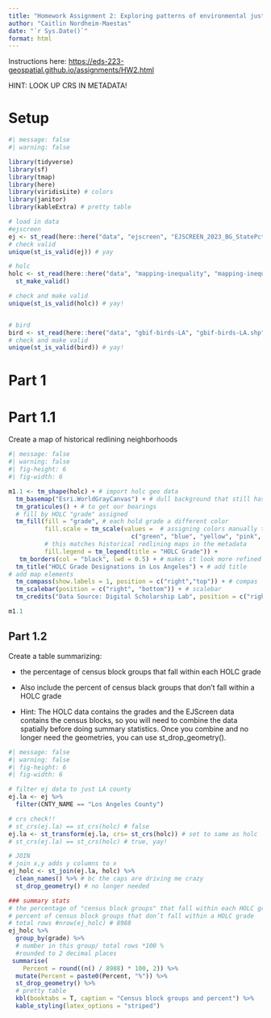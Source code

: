 ```yaml
---
title: "Homework Assignment 2: Exploring patterns of environmental justice"
author: "Caitlin Nordheim-Maestas"
date: "`r Sys.Date()`"
format: html
---
```


Instructions here: <https://eds-223-geospatial.github.io/assignments/HW2.html>

HINT: LOOK UP CRS IN METADATA!

# Setup

```r
#| message: false
#| warning: false

library(tidyverse)
library(sf)
library(tmap)
library(here)
library(viridisLite) # colors
library(janitor)
library(kableExtra) # pretty table

# load in data 
#ejscreen
ej <- st_read(here::here("data", "ejscreen", "EJSCREEN_2023_BG_StatePct_with_AS_CNMI_GU_VI.gdb"))
# check valid
unique(st_is_valid(ej)) # yay

# holc
holc <- st_read(here::here("data", "mapping-inequality", "mapping-inequality-los-angeles.json")) %>% 
  st_make_valid()

# check and make valid
unique(st_is_valid(holc)) # yay!


# bird
bird <- st_read(here::here("data", "gbif-birds-LA", "gbif-birds-LA.shp"))
# check and make valid
unique(st_is_valid(bird)) # yay!
```


# Part 1

# Part 1.1

Create a map of historical redlining neighborhoods

```r
#| message: false
#| warning: false
#| fig-height: 6
#| fig-width: 6

m1.1 <- tm_shape(holc) + # import holc geo data
  tm_basemap("Esri.WorldGrayCanvas") + # dull background that still has geo info
  tm_graticules() + # to get our bearings
  # fill by HOLC "grade" assigned
  tm_fill(fill = "grade", # each hold grade a different color
          fill.scale = tm_scale(values =  # assigning colors manually to match the historical figures
                                  c("green", "blue", "yellow", "pink", "black")),
          # this matches historical redlining maps in the metadata
          fill.legend = tm_legend(title = "HOLC Grade")) +
   tm_borders(col = "black", lwd = 0.5) + # makes it look more refined with borders
  tm_title("HOLC Grade Designations in Los Angeles") + # add title
# add map elements
  tm_compass(show.labels = 1, position = c("right","top")) + # compas
  tm_scalebar(position = c("right", "bottom")) + # scalebar
  tm_credits("Data Source: Digital Scholarship Lab", position = c("right", "bottom")) # data credits

m1.1
```

## Part 1.2

Create a table summarizing:

- the percentage of census block groups that fall within each HOLC grade

- Also include the percent of census black groups that don’t fall within a HOLC grade

- Hint: The HOLC data contains the grades and the EJScreen data contains the census blocks, so you will need to combine the data spatially before doing summary statistics. Once you combine and no longer need the geometries, you can use st_drop_geometry().

```r
#| message: false
#| warning: false
#| fig-height: 6
#| fig-width: 6

# filter ej data to just LA county
ej.la <- ej %>%
  filter(CNTY_NAME == "Los Angeles County")

# crs check!!
# st_crs(ej.la) == st_crs(holc) # false
ej.la <- st_transform(ej.la, crs= st_crs(holc)) # set to same as holc
# st_crs(ej.la) == st_crs(holc) # true, yay!

# JOIN 
# join x,y adds y columns to x
ej_holc <- st_join(ej.la, holc) %>%
  clean_names() %>% # bc the caps are driving me crazy
  st_drop_geometry() # no longer needed

### summary stats
# the percentage of "census block groups" that fall within each HOLC grade
# percent of census block groups that don’t fall within a HOLC grade
# total rows #nrow(ej_holc) # 8988
ej_holc %>% 
  group_by(grade) %>% 
  # number in this group/ total rows *100 %
  #rounded to 2 decimal places
 summarise(
    Percent = round((n() / 8988) * 100, 2)) %>% 
  mutate(Percent = paste0(Percent, "%")) %>% 
  st_drop_geometry() %>% 
  # pretty table
  kbl(booktabs = T, caption = "Census block groups and percent") %>%
  kable_styling(latex_options = "striped")
```







